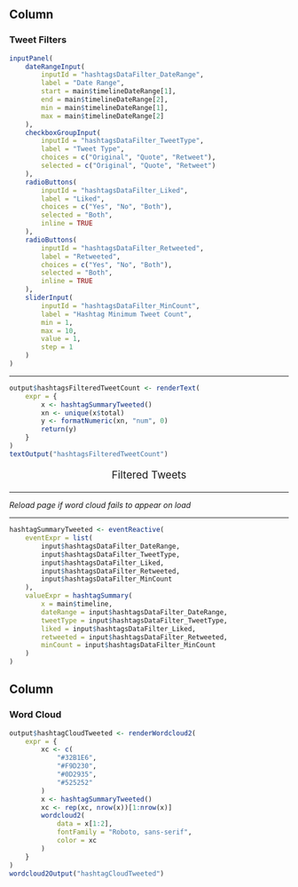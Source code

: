 Column {data-width=205}
----------

### **Tweet Filters** {id=hashtagsDataFilters}

```r
inputPanel(
    dateRangeInput(
        inputId = "hashtagsDataFilter_DateRange",
        label = "Date Range",
        start = main$timelineDateRange[1],
        end = main$timelineDateRange[2],
        min = main$timelineDateRange[1],
        max = main$timelineDateRange[2]
    ),
    checkboxGroupInput(
        inputId = "hashtagsDataFilter_TweetType",
        label = "Tweet Type",
        choices = c("Original", "Quote", "Retweet"),
        selected = c("Original", "Quote", "Retweet")
    ),
    radioButtons(
        inputId = "hashtagsDataFilter_Liked",
        label = "Liked",
        choices = c("Yes", "No", "Both"),
        selected = "Both",
        inline = TRUE
    ),
    radioButtons(
        inputId = "hashtagsDataFilter_Retweeted",
        label = "Retweeted",
        choices = c("Yes", "No", "Both"),
        selected = "Both",
        inline = TRUE
    ),
    sliderInput(
        inputId = "hashtagsDataFilter_MinCount",
        label = "Hashtag Minimum Tweet Count",
        min = 1,
        max = 10,
        value = 1,
        step = 1
    )
)
```

----------

```r
output$hashtagsFilteredTweetCount <- renderText(
    expr = {
        x <- hashtagSummaryTweeted()
        xn <- unique(x$total)
        y <- formatNumeric(xn, "num", 0)
        return(y)
    }
)
textOutput("hashtagsFilteredTweetCount")
```

<p style='font-size: 14pt; text-align: center;'>Filtered Tweets</p>

----------

*Reload page if word cloud fails to appear on load*

----------

```r
hashtagSummaryTweeted <- eventReactive(
    eventExpr = list(
        input$hashtagsDataFilter_DateRange,
        input$hashtagsDataFilter_TweetType,
        input$hashtagsDataFilter_Liked,
        input$hashtagsDataFilter_Retweeted,
        input$hashtagsDataFilter_MinCount
    ),
    valueExpr = hashtagSummary(
        x = main$timeline,
        dateRange = input$hashtagsDataFilter_DateRange,
        tweetType = input$hashtagsDataFilter_TweetType,
        liked = input$hashtagsDataFilter_Liked,
        retweeted = input$hashtagsDataFilter_Retweeted,
        minCount = input$hashtagsDataFilter_MinCount
    )
)
```

Column {data-width=795}
----------

### **Word Cloud** {id=hashtagsTweetedCloud}

```r
output$hashtagCloudTweeted <- renderWordcloud2(
    expr = {
        xc <- c(
            "#32B1E6",
            "#F9D230",
            "#0D2935",
            "#525252"
        )
        x <- hashtagSummaryTweeted()
        xc <- rep(xc, nrow(x))[1:nrow(x)]
        wordcloud2(
            data = x[1:2],
            fontFamily = "Roboto, sans-serif",
            color = xc
        )
    }
)
wordcloud2Output("hashtagCloudTweeted")
```
